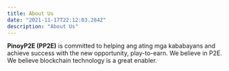 ```yaml
---
title: About Us
date: "2021-11-17T22:12:03.284Z"
description: "About Us"
---
```


**PinoyP2E (PP2E)** is committed to helping ang ating 
mga kababayans and achieve success with the new 
opportunity, play-to-earn.  We believe in P2E.
We believe blockchain technology is a great enabler.
